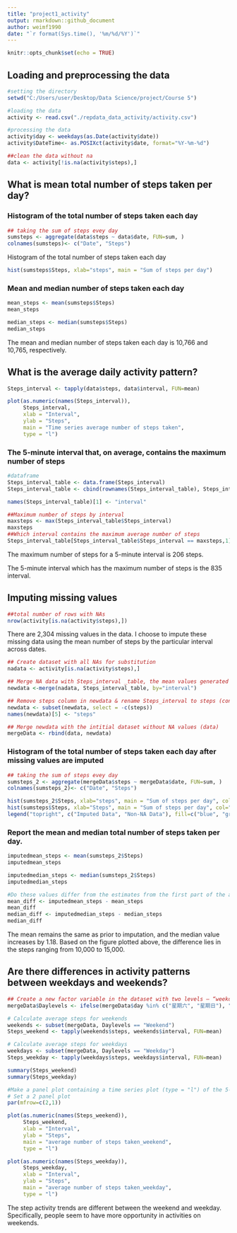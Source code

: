 ---
title: "project1_activity"
output: rmarkdown::github_document
author: weimf1990
date: "`r format(Sys.time(), '%m/%d/%Y')`"
---

```{r setup, include=FALSE}
knitr::opts_chunk$set(echo = TRUE)
```

## Loading and preprocessing the data

```{r}
#setting the directory
setwd("C:/Users/user/Desktop/Data Science/project/Course 5")

#loading the data
activity <- read.csv("./repdata_data_activity/activity.csv")

#processing the data
activity$day <- weekdays(as.Date(activity$date))
activity$DateTime<- as.POSIXct(activity$date, format="%Y-%m-%d")

##clean the data without na
data <- activity[!is.na(activity$steps),]
```

## What is mean total number of steps taken per day?
### Histogram of the total number of steps taken each day
```{r, echo=FALSE}
## taking the sum of steps evey day
sumsteps <- aggregate(data$steps ~ data$date, FUN=sum, )
colnames(sumsteps)<- c("Date", "Steps")
```

Histogram of the total number of steps taken each day
```{r, echo=FALSE}
hist(sumsteps$Steps, xlab="steps", main = "Sum of steps per day")
```

### Mean and median number of steps taken each day
```{r, echo=FALSE}
mean_steps <- mean(sumsteps$Steps)
mean_steps

median_steps <- median(sumsteps$Steps)
median_steps
```
The mean and median number of steps taken each day is 10,766 and 10,765, respectively.

## What is the average daily activity pattern?
```{r, echo=FALSE}
Steps_interval <- tapply(data$steps, data$interval, FUN=mean)

plot(as.numeric(names(Steps_interval)), 
     Steps_interval, 
     xlab = "Interval", 
     ylab = "Steps", 
     main = "Time series average number of steps taken", 
     type = "l")
```

### The 5-minute interval that, on average, contains the maximum number of steps
```{r, echo=FALSE}
#dataframe
Steps_interval_table <- data.frame(Steps_interval)
Steps_interval_table <- cbind(rownames(Steps_interval_table), Steps_interval_table)

names(Steps_interval_table)[1] <- "interval"

##Maximum number of steps by interval
maxsteps <- max(Steps_interval_table$Steps_interval)
maxsteps
##Which interval contains the maximum average number of steps
Steps_interval_table[Steps_interval_table$Steps_interval == maxsteps,1]
```
The maximum number of steps for a 5-minute interval is 206 steps.

The 5-minute interval which has the maximum number of steps is the 835 interval.

## Imputing missing values
```{r, echo=FALSE}
##total number of rows with NAs
nrow(activity[is.na(activity$steps),])
```
There are 2,304 missing values in the data. I choose to impute these missing data using the mean number of steps by the particular interval across dates.
```{r, echo=FALSE}
## Create dataset with all NAs for substitution
nadata <- activity[is.na(activity$steps),]

## Merge NA data with Steps_interval _table, the mean values generated in previous steps
newdata <-merge(nadata, Steps_interval_table, by="interval")

## Remove steps column in newdata & rename Steps_interval to steps (consistent with the column names in data)
newdata <- subset(newdata, select = -c(steps))
names(newdata)[5] <- "steps"

## Merge newdata with the intitial dataset without NA values (data)
mergeData <- rbind(data, newdata)
```

### Histogram of the total number of steps taken each day after missing values are imputed
```{r, echo=FALSE}
## taking the sum of steps evey day
sumsteps_2 <- aggregate(mergeData$steps ~ mergeData$date, FUN=sum, )
colnames(sumsteps_2)<- c("Date", "Steps")

hist(sumsteps_2$Steps, xlab="steps", main = "Sum of steps per day", col = "blue")
hist(sumsteps$Steps, xlab="Steps", main = "Sum of steps per day", col="Grey", add=T)
legend("topright", c("Imputed Data", "Non-NA Data"), fill=c("blue", "grey") )
```

### Report the mean and median total number of steps taken per day.
```{r, echo=FALSE}
imputedmean_steps <- mean(sumsteps_2$Steps)
imputedmean_steps

imputedmedian_steps <- median(sumsteps_2$Steps)
imputedmedian_steps

#Do these values differ from the estimates from the first part of the assignment?
mean_diff <- imputedmean_steps - mean_steps
mean_diff
median_diff <- imputedmedian_steps - median_steps
median_diff
```
The mean remains the same as prior to imputation, and the median value increases by 1.18. Based on the figure plotted above, the difference lies in the steps ranging from 10,000 to 15,000.

## Are there differences in activity patterns between weekdays and weekends?
```{r, echo=FALSE}
## Create a new factor variable in the dataset with two levels – “weekday” and “weekend” indicating whether a given date is a weekday or weekend day.
mergeData$Daylevels <- ifelse(mergeData$day %in% c("星期六", "星期日"), "Weekend", "Weekday")

# Calculate average steps for weekends
weekends <- subset(mergeData, Daylevels == "Weekend")
Steps_weekend <- tapply(weekends$steps, weekends$interval, FUN=mean)

# Calculate average steps for weekdays
weekdays <- subset(mergeData, Daylevels == "Weekday")
Steps_weekday <- tapply(weekdays$steps, weekdays$interval, FUN=mean)

summary(Steps_weekend)
summary(Steps_weekday)

#Make a panel plot containing a time series plot (type = "l") of the 5-minute interval (x-axis) and the average number of steps taken, averaged across all weekday days or weekend days (y-axis).
# Set a 2 panel plot
par(mfrow=c(2,1))

plot(as.numeric(names(Steps_weekend)), 
     Steps_weekend, 
     xlab = "Interval", 
     ylab = "Steps", 
     main = "average number of steps taken_weekend", 
     type = "l")

plot(as.numeric(names(Steps_weekday)), 
     Steps_weekday, 
     xlab = "Interval", 
     ylab = "Steps", 
     main = "average number of steps taken_weekday", 
     type = "l")

```
The step activity trends are different between the weekend and weekday. Specifically, people seem to have more opportunity in activities on weekends.
